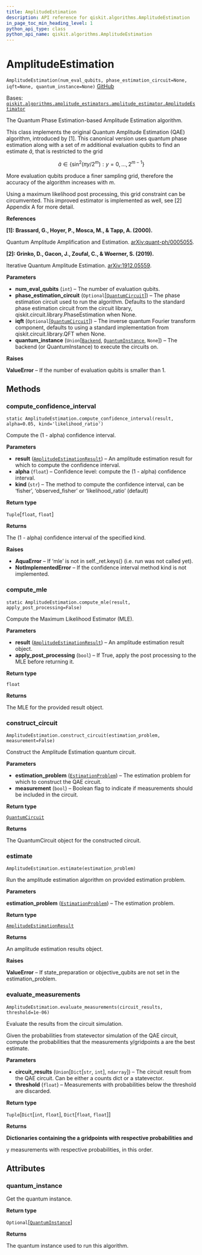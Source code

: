 ```yaml
---
title: AmplitudeEstimation
description: API reference for qiskit.algorithms.AmplitudeEstimation
in_page_toc_min_heading_level: 1
python_api_type: class
python_api_name: qiskit.algorithms.AmplitudeEstimation
---
```


# AmplitudeEstimation

<span id="qiskit.algorithms.AmplitudeEstimation" />

`AmplitudeEstimation(num_eval_qubits, phase_estimation_circuit=None, iqft=None, quantum_instance=None)` [GitHub](https://github.com/qiskit/qiskit/tree/stable/0.21/qiskit/algorithms/amplitude_estimators/ae.py "view source code")

Bases: [`qiskit.algorithms.amplitude_estimators.amplitude_estimator.AmplitudeEstimator`](qiskit.algorithms.AmplitudeEstimator "qiskit.algorithms.amplitude_estimators.amplitude_estimator.AmplitudeEstimator")

The Quantum Phase Estimation-based Amplitude Estimation algorithm.

This class implements the original Quantum Amplitude Estimation (QAE) algorithm, introduced by \[1]. This canonical version uses quantum phase estimation along with a set of $m$ additional evaluation qubits to find an estimate $\tilde{a}$, that is restricted to the grid

$$
\tilde{a} \in \{\sin^2(\pi  y / 2^m) : y = 0, ..., 2^{m-1}\}
$$

More evaluation qubits produce a finer sampling grid, therefore the accuracy of the algorithm increases with $m$.

Using a maximum likelihood post processing, this grid constraint can be circumvented. This improved estimator is implemented as well, see \[2] Appendix A for more detail.

**References**

**\[1]: Brassard, G., Hoyer, P., Mosca, M., & Tapp, A. (2000).**

Quantum Amplitude Amplification and Estimation. [arXiv:quant-ph/0005055](http://arxiv.org/abs/quant-ph/0005055).

**\[2]: Grinko, D., Gacon, J., Zoufal, C., & Woerner, S. (2019).**

Iterative Quantum Amplitude Estimation. [arXiv:1912.05559](https://arxiv.org/abs/1912.05559).

**Parameters**

*   **num\_eval\_qubits** (`int`) – The number of evaluation qubits.
*   **phase\_estimation\_circuit** (`Optional`\[[`QuantumCircuit`](qiskit.circuit.QuantumCircuit "qiskit.circuit.quantumcircuit.QuantumCircuit")]) – The phase estimation circuit used to run the algorithm. Defaults to the standard phase estimation circuit from the circuit library, qiskit.circuit.library.PhaseEstimation when None.
*   **iqft** (`Optional`\[[`QuantumCircuit`](qiskit.circuit.QuantumCircuit "qiskit.circuit.quantumcircuit.QuantumCircuit")]) – The inverse quantum Fourier transform component, defaults to using a standard implementation from qiskit.circuit.library.QFT when None.
*   **quantum\_instance** (`Union`\[[`Backend`](qiskit.providers.Backend "qiskit.providers.backend.Backend"), [`QuantumInstance`](qiskit.utils.QuantumInstance "qiskit.utils.quantum_instance.QuantumInstance"), `None`]) – The backend (or QuantumInstance) to execute the circuits on.

**Raises**

**ValueError** – If the number of evaluation qubits is smaller than 1.

## Methods

### compute\_confidence\_interval

<span id="qiskit.algorithms.AmplitudeEstimation.compute_confidence_interval" />

`static AmplitudeEstimation.compute_confidence_interval(result, alpha=0.05, kind='likelihood_ratio')`

Compute the (1 - alpha) confidence interval.

**Parameters**

*   **result** ([`AmplitudeEstimationResult`](qiskit.algorithms.AmplitudeEstimationResult "qiskit.algorithms.amplitude_estimators.ae.AmplitudeEstimationResult")) – An amplitude estimation result for which to compute the confidence interval.
*   **alpha** (`float`) – Confidence level: compute the (1 - alpha) confidence interval.
*   **kind** (`str`) – The method to compute the confidence interval, can be ‘fisher’, ‘observed\_fisher’ or ‘likelihood\_ratio’ (default)

**Return type**

`Tuple`\[`float`, `float`]

**Returns**

The (1 - alpha) confidence interval of the specified kind.

**Raises**

*   **AquaError** – If ‘mle’ is not in self.\_ret.keys() (i.e. run was not called yet).
*   **NotImplementedError** – If the confidence interval method kind is not implemented.

### compute\_mle

<span id="qiskit.algorithms.AmplitudeEstimation.compute_mle" />

`static AmplitudeEstimation.compute_mle(result, apply_post_processing=False)`

Compute the Maximum Likelihood Estimator (MLE).

**Parameters**

*   **result** ([`AmplitudeEstimationResult`](qiskit.algorithms.AmplitudeEstimationResult "qiskit.algorithms.amplitude_estimators.ae.AmplitudeEstimationResult")) – An amplitude estimation result object.
*   **apply\_post\_processing** (`bool`) – If True, apply the post processing to the MLE before returning it.

**Return type**

`float`

**Returns**

The MLE for the provided result object.

### construct\_circuit

<span id="qiskit.algorithms.AmplitudeEstimation.construct_circuit" />

`AmplitudeEstimation.construct_circuit(estimation_problem, measurement=False)`

Construct the Amplitude Estimation quantum circuit.

**Parameters**

*   **estimation\_problem** ([`EstimationProblem`](qiskit.algorithms.EstimationProblem "qiskit.algorithms.amplitude_estimators.estimation_problem.EstimationProblem")) – The estimation problem for which to construct the QAE circuit.
*   **measurement** (`bool`) – Boolean flag to indicate if measurements should be included in the circuit.

**Return type**

[`QuantumCircuit`](qiskit.circuit.QuantumCircuit "qiskit.circuit.quantumcircuit.QuantumCircuit")

**Returns**

The QuantumCircuit object for the constructed circuit.

### estimate

<span id="qiskit.algorithms.AmplitudeEstimation.estimate" />

`AmplitudeEstimation.estimate(estimation_problem)`

Run the amplitude estimation algorithm on provided estimation problem.

**Parameters**

**estimation\_problem** ([`EstimationProblem`](qiskit.algorithms.EstimationProblem "qiskit.algorithms.amplitude_estimators.estimation_problem.EstimationProblem")) – The estimation problem.

**Return type**

[`AmplitudeEstimationResult`](qiskit.algorithms.AmplitudeEstimationResult "qiskit.algorithms.amplitude_estimators.ae.AmplitudeEstimationResult")

**Returns**

An amplitude estimation results object.

**Raises**

**ValueError** – If state\_preparation or objective\_qubits are not set in the estimation\_problem.

### evaluate\_measurements

<span id="qiskit.algorithms.AmplitudeEstimation.evaluate_measurements" />

`AmplitudeEstimation.evaluate_measurements(circuit_results, threshold=1e-06)`

Evaluate the results from the circuit simulation.

Given the probabilities from statevector simulation of the QAE circuit, compute the probabilities that the measurements y/gridpoints a are the best estimate.

**Parameters**

*   **circuit\_results** (`Union`\[`Dict`\[`str`, `int`], `ndarray`]) – The circuit result from the QAE circuit. Can be either a counts dict or a statevector.
*   **threshold** (`float`) – Measurements with probabilities below the threshold are discarded.

**Return type**

`Tuple`\[`Dict`\[`int`, `float`], `Dict`\[`float`, `float`]]

**Returns**

**Dictionaries containing the a gridpoints with respective probabilities and**

y measurements with respective probabilities, in this order.

## Attributes

<span id="qiskit.algorithms.AmplitudeEstimation.quantum_instance" />

### quantum\_instance

Get the quantum instance.

**Return type**

`Optional`\[[`QuantumInstance`](qiskit.utils.QuantumInstance "qiskit.utils.quantum_instance.QuantumInstance")]

**Returns**

The quantum instance used to run this algorithm.


